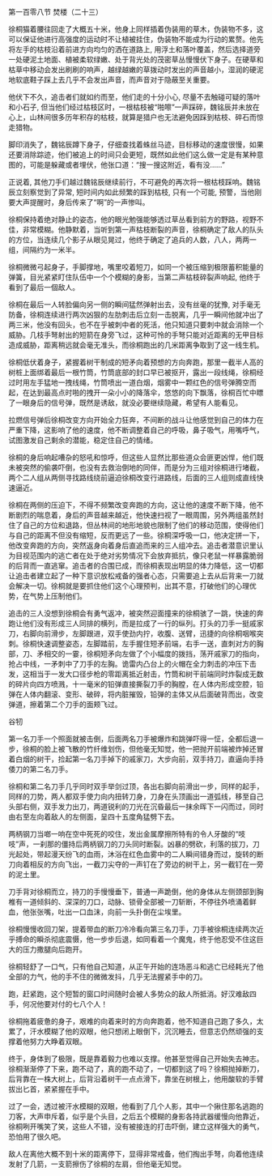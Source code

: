 

第一百零八节 焚楼（二十三）

徐桐猫着腰往回走了大概五十米，他身上同样插着伪装用的草木，伪装物不多，这可以保证他进行高强度的运动时不让植被挂住，伪装物不能成为行动的累赘。他先将左手的枯枝沿着前进方向均匀的洒在道路上, 用浮土和落叶覆盖，然后选择道旁一处硬泥土地面、植被柔软绿嫩、处于背光处的茂密草丛慢慢伏下身子。在硬草和枯草中移动会发出刷刷的响声，越绿越嫩的草拨动时发出的声音越小，湿润的硬泥地软底鞋子踩上去几乎不会发出声音，而声音对于隐蔽至关重要。

他伏下不久，追击者们就如约而至，他们走的十分小心, 尽量不去触碰可疑的落叶和小石子, 但当他们经过枯枝区时，一根枯枝被“啪嚓”一声踩碎，魏铭辰并未放在心上，山林间很多历年积存的枯枝，就算是猎户也无法避免因踩到枯枝、碎石而惊走猎物。

脚印消失了，魏铭辰蹲下身子，仔细查找着蛛丝马迹，目标移动的速度很慢，如果还要消除踪迹，他们被追上的时间只会更短，既然如此他们这么做一定是有某种意图的，可能是躲藏或者埋伏，他张口道：“搜一搜这附近，看有没……”

正说着, 其他刀手们越过魏铭辰继续前行，不可避免的再次将一根枯枝踩响。魏铭辰立刻察觉到了异常, 短时间内如此频繁的踩到枯枝, 只有一个可能, 预警，当他刚要大声提醒时，身后传来了“啊”的一声惨叫。

徐桐保持着绝对静止的姿态，他的眼光勉强能够透过草丛看到前方的野路，视野不佳，非常模糊。他静默着，当听到第一声枯枝断裂的声音，徐桐确定了敌人的队头的方位，当连续几个影子从眼见晃过，他终于确定了追兵的人数，八人，两两一组，间隔约为一米半。

徐桐微微弓起身子，手脚撑地，嘴里咬着短刀，如同一个被压缩到极限蓄积能量的弹簧，目光紧紧盯住队伍中一个个模糊的身影，当第二声枯枝碎裂声响起, 他终于看到了最后一個敌人。

徐桐在最后一人转脸偏向另一侧的瞬间猛然弹射出去，没有丝毫的犹豫, 对手毫无防备，徐桐连续进行两次凶狠的左肋刺击后立刻一击脱离，几乎一瞬间他就冲出了两三米，他没有回头，也不在乎被刺中者的死活，他只知道只要刺中就会消除一个威胁。几枝手弩射出的短箭在身旁飞过，这种可怜的手弩只能对近距离的无甲目标造成威胁，距离稍远就会毫无准头，而徐桐跑出的几米距离争取到了这一线生机。

徐桐低伏着身子，紧握着树干制成的短矛向着预想的方向奔跑，那里一截半人高的树桩上面绑着最后一根竹筒，竹筒底部的封口早已被抠开，露出一段线绳，徐桐经过时用左手猛地一拽线绳，竹筒喷出一道白烟，烟雾中一颗红色的信号弹腾空而起，在达到最高点时啪的拽开一朵小小的降落伞，悠悠的向下飘落，徐桐百忙中瞟了一眼身后的信号弹，既然是诱敌，就没必要继续隐藏，希望有人能看见。

拉燃信号弹后徐桐改变方向开始全力狂奔，不间断的战斗让他感觉到自己的体力在严重下降，这影响了他的速度，他不断调整着自己的呼吸，鼻子吸气，用嘴呼气，试图激发自己剩余的潜能，稳定住自己的情绪。

徐桐的身后响起嘈杂的怒吼和惊呼，但这些人显然比那些道众会匪更凶悍，他们既未被突然的偷袭吓倒，也没有去救治倒地的同伴，而是分为三组对徐桐进行堵截，两个二人组从两侧寻找路线绕前逼迫徐桐改变行进路线，后面的三人组则成直线快速逼近。

徐桐在两侧的压迫下，不得不频繁改变奔跑的方向，这让他的速度不断下降，他不断剧烈的喘息着，身后的声音越来越近，他快速扫视了一眼周围，另外两组虽然封住了自己的方位和退路，但丛林间的地形地貌也限制了他们的移动范围，使得他们与自己的距离不但没有缩短，反而更远了一些。徐桐深呼吸一口，他决定拼一下，他改变奔跑的方向，突然返身向着身后直追而来的三人组冲去。追击者潜意识里认为目视范围内的逃亡者在处于绝对劣势情况下会放弃抵抗，像只老鼠一样暴露脆弱的后背而一直逃窜。追击者的合围已成，而徐桐表现出明显的体力降低，这一切都让追击者建立起了一种下意识放松戒备的强者心态，只需要追上去从后背来一刀就会解决一切。徐桐就是要抓住他们这个心理预判，出其不意，打破他们的心理优势，在气势上压制他们。

追击的三人没想到徐桐会有勇气返冲，被突然迎面撞来的徐桐骇了一跳，快速的奔跑让他们没有形成三人同排的横列，而是拉成了一行的纵列。打头的刀手一挺戚家刀，右脚向前滑步，左脚跟进，双手使劲内拧，收腹、送臂，迅捷的向徐桐咽喉突刺。徐桐快速调整姿态，左脚踏前，左手握住短矛前端，右手一送，直刺对方的胸部，刀、矛相交的一霎，徐桐短矛向左做了个小幅度的拨挡，荡开戚家刀的指向，抢占中线，一矛刺中了刀手的左胸。诡雷内凸台上的火帽在全力刺击的冲压下击发，这相当于一发大口径步枪的零距离抵近射击，竹筒和树干前端同时炸裂成无数的碎片向四方喷溅，十一毫米的铅弹直接撕裂刀手的胸膛，在人体内形成空腔，铅弹在人体内翻滚、变形、破碎，将内脏摧毁，铅弹的主体又从后面破背而出，改变弹道，擦着第二个刀手的面颊飞过。

谷牣

第一名刀手一个照面就被击倒，后面两名刀手被爆炸和跳弹吓得一怔，全都后退一步，徐桐的脸上被飞散的竹纤维划伤，但他毫无知觉，他一把抛开前端被炸掉还冒着白烟的树干，捡起第一名刀手掉下的戚家刀，大步向前，双手持刀，直逼向手持倭刀的第二名刀手。

徐桐和第二名刀手几乎同时双手举剑过顶，各出右脚向前滑出一步，同样的起手，同样的刀势，两人都双手使力向内扭转刀身，刀身在头顶画出一道弧线，移至自己头部右侧，双手发力出刀，两道锐利的刀光在沉昏最后一抹余晖下一闪而过，同时由右至左向着敌人的左侧面，呈四十五度角猛劈下去。

两柄钢刀当啷一响在空中死死的咬住，发出金属摩擦所特有的令人牙酸的“吱吱”声，一刹那的僵持后两柄钢刀的刀头同时断裂。凶暴的劈砍，利落的拔刀，刀光起处，带起漫天纷飞的血雨，沐浴在红色血雾中的二人瞬间错身而过，旋转的断刀向着相反的方向飞出，一截刀尖夺的一声钉在了旁边的树干上，另一截钉在一旁的泥土里。

刀手背对徐桐而立，持刀的手慢慢垂下，普通一声跪倒，他的身体从左侧颈部到胸椎有一道倾斜的、深深的刀口，动脉、锁骨全部被一刀斩断，不停往外喷涌着鲜血，他张张嘴，吐出一口血沫，向前一头扑倒在尘埃里。

徐桐慢慢收回刀架，提着带血的断刀冷冷看向第三名刀手，刀手被徐桐连续两次近乎搏命的瞬杀彻底震慑，他一步步后退，如同看着一个魔鬼，终于他忍受不住这巨大的压力撒腿向后跑开。

徐桐轻舒了一口气，只有他自己知道，从正午开始的连场恶斗和逃亡已经耗光了他全部的力气，他的手不住的微微发抖，几乎无法握紧手中的刀。

跑，赶紧跑，这个短暂的窗口时间随时会被人多势众的敌人所抵消。好汉难敌四手，何况他要对付的七八个人！

徐桐拖着疲惫的身子，艰难的向着来时的方向奔跑着，他不知道自己跑了多久，太累了，汗水模糊了他的双眼，他只想闭上眼倒下，沉沉睡去，但意志仍然顽强的支撑着他努力大睁着双眼。

终于，身体到了极限，既是靠着毅力也难以支撑。他甚至觉得自己开始失去神志。徐桐渐渐停了下来，跑不动了，真的跑不动了，一切都到这了吗？徐桐抛掉断刀，后背靠在一株大树上，后背沿着树干一点点滑下，靠坐在树根上，他用酸软的手臂拔出匕首，紧紧握在手中。

过了一会，透过被汗水模糊的双眼，他看到了几个人影，其中一个揪住那名逃跑的刀客，大声申斥着，似乎是个头目，之后五个模糊的身影各持武器缓慢向他靠近，徐桐咧开嘴笑了笑，这些人不错，没有被接连的打击吓倒，建立这样强大的勇气，恐怕用了很久吧。

敌人在离他大概不到十米的距离停下，显得非常戒备，他们掏出手弩，向着他连续发射了几箭，一支箭擦伤了徐桐的左肩，但他毫无知觉。

